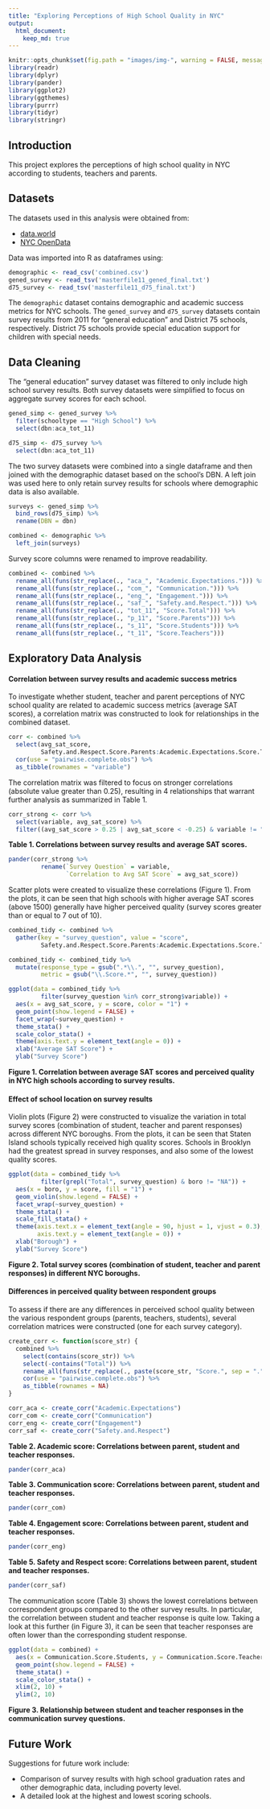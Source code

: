 ```yaml
---
title: "Exploring Perceptions of High School Quality in NYC"
output: 
  html_document:
    keep_md: true
---
```


```r
knitr::opts_chunk$set(fig.path = "images/img-", warning = FALSE, message = FALSE, fig.height = 7, fig.align = "center")
library(readr)
library(dplyr)
library(pander)
library(ggplot2)
library(ggthemes)
library(purrr)
library(tidyr)
library(stringr)
```

## Introduction

This project explores the perceptions of high school quality in NYC according to students, teachers and parents. 

## Datasets

The datasets used in this analysis were obtained from:

* [data.world](https://data.world/dataquest/nyc-schools-data/workspace/file?filename=combined.csv)
* [NYC OpenData](https://data.cityofnewyork.us/Education/2011-NYC-School-Survey/mnz3-dyi8)

Data was imported into R as dataframes using:

```r
demographic <- read_csv('combined.csv')
gened_survey <- read_tsv('masterfile11_gened_final.txt')
d75_survey <- read_tsv('masterfile11_d75_final.txt')
```

The `demographic` dataset contains demographic and academic success metrics for NYC schools. The `gened_survey` and `d75_survey` datasets contain survey results from 2011 for "general education" and District 75 schools, respectively. District 75 schools provide special education support for children with special needs.

## Data Cleaning

The "general education" survey dataset was filtered to only include high school survey results. Both survey datasets were simplified to focus on aggregate survey scores for each school.
```r
gened_simp <- gened_survey %>%
  filter(schooltype == "High School") %>%
  select(dbn:aca_tot_11)

d75_simp <- d75_survey %>%
  select(dbn:aca_tot_11)
```

The two survey datasets were combined into a single dataframe and then joined with the demographic dataset based on the school's DBN. A left join was used here to only retain survey results for schools where demographic data is also available.
```r
surveys <- gened_simp %>%
  bind_rows(d75_simp) %>%
  rename(DBN = dbn)

combined <- demographic %>%
  left_join(surveys)
```

Survey score columns were renamed to improve readability.
```r
combined <- combined %>%
  rename_all(funs(str_replace(., "aca_", "Academic.Expectations."))) %>%
  rename_all(funs(str_replace(., "com_", "Communication."))) %>%
  rename_all(funs(str_replace(., "eng_", "Engagement."))) %>%
  rename_all(funs(str_replace(., "saf_", "Safety.and.Respect."))) %>%
  rename_all(funs(str_replace(., "tot_11", "Score.Total"))) %>%
  rename_all(funs(str_replace(., "p_11", "Score.Parents"))) %>%
  rename_all(funs(str_replace(., "s_11", "Score.Students"))) %>%
  rename_all(funs(str_replace(., "t_11", "Score.Teachers")))
```


## Exploratory Data Analysis

#### Correlation between survey results and academic success metrics

To investigate whether student, teacher and parent perceptions of NYC school quality are related to academic success metrics (average SAT scores), a correlation matrix was constructed to look for relationships in the combined dataset.

```r
corr <- combined %>%
  select(avg_sat_score,
         Safety.and.Respect.Score.Parents:Academic.Expectations.Score.Total) %>%
  cor(use = "pairwise.complete.obs") %>%
  as_tibble(rownames = "variable")
```

The correlation matrix was filtered to focus on stronger correlations (absolute value greater than 0.25), resulting in 4 relationships that warrant further analysis as summarized in Table 1.

```r
corr_strong <- corr %>%
  select(variable, avg_sat_score) %>%
  filter((avg_sat_score > 0.25 | avg_sat_score < -0.25) & variable != "avg_sat_score")
```

**Table 1. Correlations between survey results and average SAT scores.**
```r
pander(corr_strong %>%
         rename(`Survey Question` = variable,
                `Correlation to Avg SAT Score` = avg_sat_score))
```

Scatter plots were created to visualize these correlations (Figure 1). From the plots, it can be seen that high schools with higher average SAT scores (above 1500) generally have higher perceived quality (survey scores greater than or equal to 7 out of 10).

```r
combined_tidy <- combined %>%
  gather(key = "survey_question", value = "score",
         Safety.and.Respect.Score.Parents:Academic.Expectations.Score.Total)

combined_tidy <- combined_tidy %>%
  mutate(response_type = gsub(".*\\.", "", survey_question),
         metric = gsub("\\.Score.*", "", survey_question))

ggplot(data = combined_tidy %>%
         filter(survey_question %in% corr_strong$variable)) +
  aes(x = avg_sat_score, y = score, color = "1") +
  geom_point(show.legend = FALSE) +
  facet_wrap(~survey_question) +
  theme_stata() +
  scale_color_stata() +
  theme(axis.text.y = element_text(angle = 0)) +
  xlab("Average SAT Score") +
  ylab("Survey Score")
```

**Figure 1. Correlation between average SAT scores and perceived quality in NYC high schools according to survey results.**

#### Effect of school location on survey results

Violin plots (Figure 2) were constructed to visualize the variation in total survey scores (combination of student, teacher and parent responses) across different NYC boroughs. From the plots, it can be seen that Staten Island schools typically received high quality scores. Schools in Brooklyn had the greatest spread in survey responses, and also some of the lowest quality scores. 

```r
ggplot(data = combined_tidy %>%
         filter(grepl("Total", survey_question) & boro != "NA")) +
  aes(x = boro, y = score, fill = "1") +
  geom_violin(show.legend = FALSE) +
  facet_wrap(~survey_question) +
  theme_stata() +
  scale_fill_stata() +
  theme(axis.text.x = element_text(angle = 90, hjust = 1, vjust = 0.3),
        axis.text.y = element_text(angle = 0)) +
  xlab("Borough") +
  ylab("Survey Score")
```
**Figure 2. Total survey scores (combination of student, teacher and parent responses) in different NYC boroughs.**

#### Differences in perceived quality between respondent groups

To assess if there are any differences in perceived school quality between the various respondent groups (parents, teachers, students), several correlation matrices were constructed (one for each survey category).

```r

create_corr <- function(score_str) {
  combined %>%
    select(contains(score_str)) %>%
    select(-contains("Total")) %>%
    rename_all(funs(str_replace(., paste(score_str, "Score.", sep = "."), ""))) %>%
    cor(use = "pairwise.complete.obs") %>%
    as_tibble(rownames = NA)
}

corr_aca <- create_corr("Academic.Expectations")
corr_com <- create_corr("Communication")
corr_eng <- create_corr("Engagement")
corr_saf <- create_corr("Safety.and.Respect")
```

**Table 2. Academic score: Correlations between parent, student and teacher responses.**
```r
pander(corr_aca)
```

**Table 3. Communication score: Correlations between parent, student and teacher responses.**
```r
pander(corr_com)
```

**Table 4. Engagement score: Correlations between parent, student and teacher responses.**
```r
pander(corr_eng)
```

**Table 5. Safety and Respect score: Correlations between parent, student and teacher responses.**
```r
pander(corr_saf)
```

The communication score (Table 3) shows the lowest correlations between correspondent groups compared to the other survey results. In particular, the correlation between student and teacher response is quite low. Taking a look at this further (in Figure 3), it can be seen that teacher responses are often lower than the corresponding student response.

```r
ggplot(data = combined) +
  aes(x = Communication.Score.Students, y = Communication.Score.Teachers, color = "1") +
  geom_point(show.legend = FALSE) +
  theme_stata() +
  scale_color_stata() +
  xlim(2, 10) +
  ylim(2, 10)
```
**Figure 3. Relationship between student and teacher responses in the communication survey questions.**

## Future Work

Suggestions for future work include:

- Comparison of survey results with high school graduation rates and other demographic data, including poverty level.
- A detailed look at the highest and lowest scoring schools.

